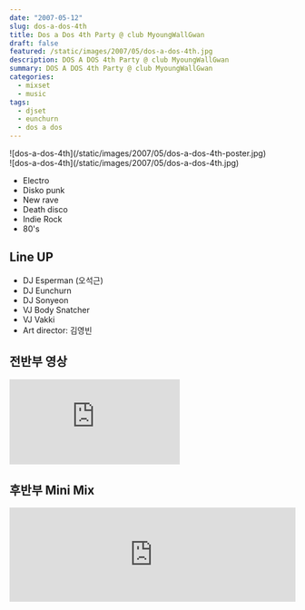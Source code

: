 ```yaml
---
date: "2007-05-12"
slug: dos-a-dos-4th
title: Dos a Dos 4th Party @ club MyoungWallGwan
draft: false
featured: /static/images/2007/05/dos-a-dos-4th.jpg
description: DOS A DOS 4th Party @ club MyoungWallGwan
summary: DOS A DOS 4th Party @ club MyoungWallGwan
categories:
  - mixset
  - music
tags:
  - djset
  - eunchurn
  - dos a dos
---
```


<div className="container flex justify-center">
  ![dos-a-dos-4th](/static/images/2007/05/dos-a-dos-4th-poster.jpg)
</div>
<div className="container flex justify-center">
  ![dos-a-dos-4th](/static/images/2007/05/dos-a-dos-4th.jpg)
</div>

- Electro
- Disko punk
- New rave
- Death disco
- Indie Rock
- 80's

## Line UP

- DJ Esperman (오석근)
- DJ Eunchurn
- DJ Sonyeon
- VJ Body Snatcher
- VJ Vakki
- Art director: 김영빈

## 전반부 영상

<div className="__fl_vimeo" style={{ position: "relative", padding: "75% 0 0 0" }}>
  <iframe
    src="https://player.vimeo.com/video/1027978033?badge=0&amp;autopause=0&amp;player_id=0&amp;app_id=58479"
    frameBorder="0"
    allow="autoplay; fullscreen; picture-in-picture; clipboard-write"
    allowFullScreen
    style={{
      position: "absolute",
      top: 0,
      left: 0,
      width: "100%",
      height: "100%",
    }}
    title="DOS A DOS 4th 2007.05.12"
  ></iframe>
</div>

## 후반부 Mini Mix

<iframe
  width="100%"
  height="166"
  scrolling="no"
  frameBorder="no"
  allow="autoplay"
  src="https://w.soundcloud.com/player/?url=https%3A//api.soundcloud.com/tracks/21884130&color=%23ff5500&auto_play=false&hide_related=false&show_comments=true&show_user=true&show_reposts=false&show_teaser=true"
></iframe>
